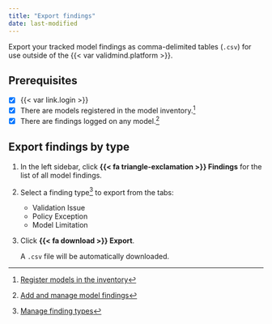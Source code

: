 ```yaml
---
title: "Export findings"
date: last-modified
---
```


Export your tracked model findings as comma-delimited tables (`.csv`) for use outside of the {{< var validmind.platform >}}.

::: {.attn}

## Prerequisites

- [x] {{< var link.login >}}
- [x] There are models registered in the model inventory.[^1]
- [x] There are findings logged on any model.[^2]

:::

## Export findings by type

1. In the left sidebar, click **{{< fa triangle-exclamation >}} Findings** for the list of all model findings.

2. Select a finding type[^3] to export from the tabs:

   - Validation Issue
   - Policy Exception
   - Model Limitation

3. Click **{{< fa download >}} Export**.

    A `.csv` file will be automatically downloaded.


<!-- FOOTNOTES -->

[^1]: [Register models in the inventory](/guide/model-inventory/register-models-in-inventory.qmd)

[^2]: [Add and manage model findings](add-manage-model-findings.qmd)

[^3]: [Manage finding types](/guide/model-validation/manage-finding-types.qmd)

